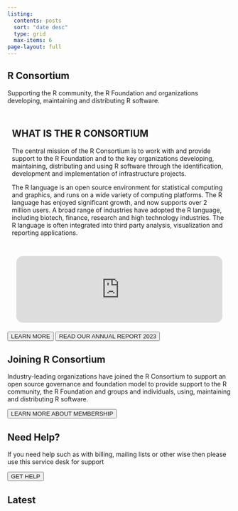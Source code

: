 ```yaml
---
listing:
  contents: posts
  sort: "date desc"
  type: grid
  max-items: 6
page-layout: full
---
```

<!--
<section class="linux-banner"> 
<img class="banner-image" src="lfprojects_banner_other.svg">
</section> -->

<section id="hero">
        <h2>R Consortium</h2>
        <p>Supporting the R community, the R Foundation and organizations developing, maintaining and distributing R software.</p>
</section>

<section class="what-is-r-section">
  <div style="display: flex; flex-wrap: wrap">
  <div style="flex: 1; min-width: 300px; padding: 10px;">
  <h2>WHAT IS THE R CONSORTIUM</h2>
  <p>The central mission of the R Consortium is to work with and provide support to the R Foundation and to the key organizations developing, maintaining, distributing and using R software through the identification, development and implementation of infrastructure projects.</p>
  <p>The R language is an open source environment for statistical computing and graphics, and runs on a wide variety of computing platforms. The R language has enjoyed significant growth, and now supports over 2 million users. A broad range of industries have adopted the R language, including biotech, finance, research and high technology industries. The R language is often integrated into third party analysis, visualization and reporting applications.</p>
  </div>
  <div style="flex: 1; min-width: 300px; padding: 20px; border">
  <iframe style="width: 100%; height: 100%; border-radius: 15px; overflow: hidden;"  src="https://www.youtube.com/embed/XcBLEVknqvY" frameborder="0" allow="accelerometer; autoplay; clipboard-write; encrypted-media; gyroscope; picture-in-picture" allowfullscreen></iframe>
  </div>
  </div>
<button class="dark-button"><a href="about/about.qmd" style="text-decoration: none;">LEARN MORE</a></button>
<button class="dark-button"><a href="docs/RC-AR-2023_Final-Draft_1-30-24.pdf" style="text-decoration: none;">READ OUR ANNUAL REPORT 2023</a></button>

</section>

<section class="joining-r-section">
<h2>Joining R Consortium</h2>

<p>
Industry-leading organizations have joined the R Consortium to support an open source governance and foundation model to provide support to the R community, the R Foundation and groups and individuals, using, maintaining and distributing R software.
</p>

<button class="dark-button"><a href="join.qmd" style="text-decoration: none;">LEARN MORE ABOUT MEMBERSHIP</a></button>

</section>

<section class="need-help-section">
<h2>Need Help?</h2>
<p>
If you need help such as with billing, mailing lists or other wise then please use this service desk for support
</p>
<button class="dark-button"><a href="https://members.r-consortium.org/" style="text-decoration: none;">GET HELP</a></button>
</section>

<h2>Latest</h2>